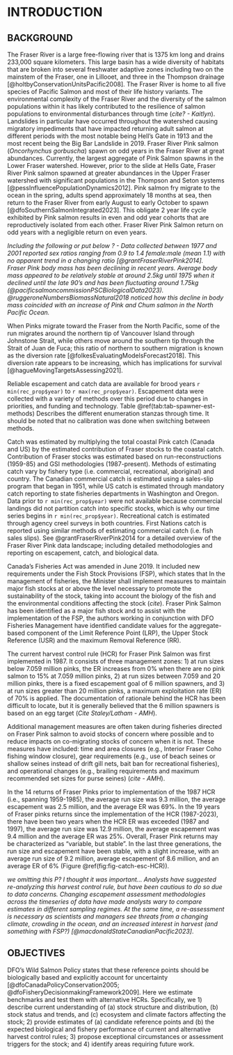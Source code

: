 # INTRODUCTION 

## BACKGROUND  

The Fraser River is a large free-flowing river that is 1375 km long and drains 233,000 square kilometers. 
This large basin has a wide diversity of habitats that are broken into several freshwater adaptive zones including two on the mainstem of the Fraser, one in Lillooet, and three in the Thompson drainage [@holtbyConservationUnitsPacific2008]. 
The Fraser River is home to all five species of Pacific Salmon and most of their life history variants. 
The environmental complexity of the Fraser River and the diversity of the salmon populations within it has likely contributed to the resilience of salmon populations to environmental disturbances through time (*cite? - Kaitlyn*). 
Landslides in particular have occurred throughout the watershed causing migratory impediments that have impacted returning adult salmon at different periods with the most notable being Hell's Gate in 1913 and the most recent being the Big Bar Landslide in 2019. 
Fraser River Pink salmon (*Oncorhynchus gorbuscha*) spawn on odd years in the Fraser River at great abundances. Currently, the largest aggregate of Pink Salmon spawns in the Lower Fraser watershed.
However, prior to the slide at Hells Gate, Fraser River Pink salmon spawned at greater abundances in the Upper Fraser watershed with significant populations in the Thompson and Seton systems [@pessInfluencePopulationDynamics2012]. 
Pink salmon fry migrate to the ocean in the spring, adults spend approximately 18 months at sea, then return to the Fraser River from early August to early October to spawn [@dfoSouthernSalmonIntegrated2023]. 
This obligate 2 year life cycle exhibited by Pink salmon results in even and odd year cohorts that are reproductively isolated from each other. 
Fraser River Pink Salmon return on odd years with a negligible return on even years. 

*Including the following or put below ? - Data collected between 1977 and 2001 reported sex ratios ranging from 0.9 to 1.4 female:male (mean 1.1) with no apparent trend in a changing ratio [@grantFraserRiverPink2014].*  
*Fraser Pink body mass has been declining in recent years. *
*Average body mass appeared to be relatively stable at around 2.5kg until 1975 when it declined until the late 90's and has been fluctuating around 1.75kg (@pacificsalmoncommissionPSCBiologicalData2023).*
*@ruggeroneNumbersBiomassNatural2018 noticed how this decline in body mass coincided with an increase of Pink and Chum salmon in the North Pacific Ocean.*

When Pinks migrate toward the Fraser from the North Pacific, some of the run migrates around the northern tip of Vancouver Island through Johnstone Strait, while others move around the southern tip through the Strait of Juan de Fuca; this ratio of northern to southern migration is known as the diversion rate [@folkesEvaluatingModelsForecast2018]. 
This diversion rate appears to be increasing, which has implications for survival [@hagueMovingTargetsAssessing2021]. 

Reliable escapement and catch data are available for brood years `r min(rec_prop$year)` to `r max(rec_prop$year)`. 
Escapement data were collected with a variety of methods over this period due to changes in priorities, and funding and technology. 
Table \@ref(tab:tab-spawner-est-methods) Describes the different enumeration stanzas through time. 
It should be noted that no calibration was done when switching between methods. 

Catch was estimated by multiplying the total coastal Pink catch (Canada and US) by the estimated contribution of Fraser stocks to the coastal catch. 
Contribution of Fraser stocks was estimated based on run-reconstructions (1959-85) and GSI methodologies (1987-present). 
Methods of estimating catch vary by fishery type (i.e. commercial, recreational, aboriginal) and country.
The Canadian commercial catch is estimated using a sales-slip program that began in 1951, while US catch is estimated through mandatory catch reporting to state fisheries departments in Washington and Oregon.
Data prior to `r min(rec_prop$year)` were not available because commercial landings did not partition catch into specific stocks, which is why our time series begins in `r min(rec_prop$year)`.
Recreational catch is estimated through agency creel surveys in both countries.
First Nations catch is reported using similar methods of estimating commercial catch (i.e. fish sales slips). 
See @grantFraserRiverPink2014 for a detailed overview of the Fraser River Pink data landscape; including detailed methodologies and reporting on escapement, catch, and biological data.  


Canada’s Fisheries Act was amended in June 2019. 
It included new requirements under the  Fish Stock Provisions (FSP), which states that In the management of fisheries, the Minister shall implement measures to maintain major fish stocks at or above the level necessary to promote the sustainability of the stock, taking into account the biology of the fish and the environmental conditions affecting the stock (*cite*). 
Fraser Pink Salmon has been identified as a major fish stock and to assist with the implementation of the FSP, the authors working in conjunction with DFO Fisheries Management have identified candidate values for the aggregate-based component of the Limit Reference Point (LRP), the Upper Stock Reference (USR) and the maximum Removal Reference (RR). 

The current harvest control rule (HCR) for Fraser Pink Salmon was first implemented in 1987. 
It consists of three management zones: 1) at run sizes below 7.059 million pinks, the ER increases from 0% when there are no pink salmon to 15% at 7.059 million pinks, 2) at run sizes between 7.059 and 20 million pinks, there is a fixed escapement goal of 6 million spawners, and 3) at run sizes greater than 20 million pinks, a maximum exploitation rate (ER) of 70% is applied. 
The documentation of rationale behind the HCR has been difficult to locate, but it is generally believed that the 6 million spawners is based on an egg target (*Cite Staley/Latham - AMH*). 

Additional management measures are often taken during fisheries directed on Fraser Pink salmon to avoid stocks of concern where possible and to reduce impacts on co-migrating stocks of concern when it is not.
These measures have included: time and area closures (e.g., Interior Fraser Coho fishing window closure), gear requirements (e.g., use of beach seines or shallow seines instead of drift gill nets, bait ban for recreational fisheries), and operational changes (e.g., brailing requirements and maximum recommended set sizes for purse seines) (*cite - AMH*). 

In the 14 returns of Fraser Pinks prior to implementation of the 1987 HCR (i.e., spanning 1959-1985), the average run size was 9.3 million, the average escapement was 2.5 million, and the average ER was 69%. 
In the 19 years of Fraser pinks returns since the implementation of the HCR (1987-2023), there have been two years when the HCR ER was exceeded (1987 and 1997), the average run size was 12.9 million, the average escapement was 9.4 million and the average ER was 25%. 
Overall, Fraser Pink returns may be characterized as “variable, but stable”. 
In the last three generations, the run size and escapement have been stable, with a slight increase, with an average run size of 9.2 million, average escapement of 8.6 million, and an average ER of 6% (Figure \@ref(fig:fig-catch-esc-HCR)).  


*we omitting this P? I thought it was important... Analysts have suggested re-analyzing this harvest control rule, but have been cautious to do so due to data concerns. *
*Changing escapement assessment methodologies across the timeseries of data have made analysts wary to compare estimates in different sampling regimes. At the same time, a re-assessment is necessary as scientists and managers see threats from a changing climate, crowding in the ocean, and an increased interest in harvest (and something with FSP?) [@macdonaldStateCanadianPacific2023]*.  


## OBJECTIVES  

DFO's Wild Salmon Policy states that these reference points should be biologically based and explicitly account for uncertainty [@dfoCanadaPolicyConservation2005; @dfoFisheryDecisionmakingFramework2009]. 
Here we estimate benchmarks and test them with alternative HCRs. 
Specifically, we 1) describe current understanding of (a) stock structure and distribution, (b) stock status and trends, and (c) ecosystem and climate factors affecting the stock; 2) provide estimates of (a) candidate reference points and (b) the expected biological and fishery performance of current and alternative harvest control rules; 3) propose exceptional circumstances or assessment triggers for the stock; and 4) identify areas requiring future work.  
